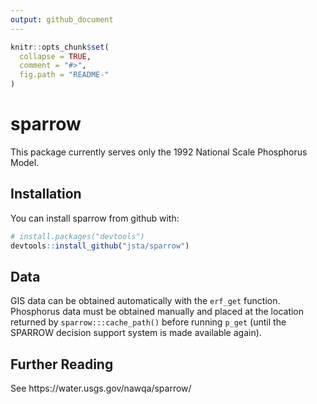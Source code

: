 ```yaml
---
output: github_document
---
```


<!-- README.md is generated from README.Rmd. Please edit that file -->

```r
knitr::opts_chunk$set(
  collapse = TRUE,
  comment = "#>",
  fig.path = "README-"
)
```

# sparrow

This package currently serves only the 1992 National Scale Phosphorus Model.

## Installation

You can install sparrow from github with:

```r
# install.packages("devtools")
devtools::install_github("jsta/sparrow")
```

## Data

GIS data can be obtained automatically with the `erf_get` function. Phosphorus data must be obtained manually and placed at the location returned by `sparrow:::cache_path()` before running `p_get` (until the SPARROW decision support system is made available again).  

## Further Reading

See https://water.usgs.gov/nawqa/sparrow/
